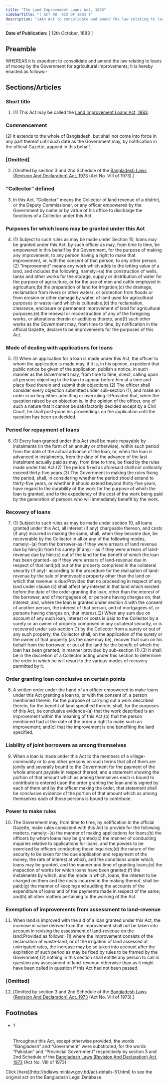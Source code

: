 ```yaml
---
title: "The Land Improvement Loans Act, 1883"
sidebarTitle: "( ACT NO. XIX OF 1883 )"
description: "1♠An Act to consolidate and amend the law relating to loans of money by the Government for agricultural improvements."
---
```


**Date of Publication:** [ 12th October, 1883 ]

## Preamble

WHEREAS it is expedient to consolidate and amend the law relating to loans of money by the Government for agricultural improvements; It is hereby enacted as follows:-

## Sections/Articles

### Short title

1. (1) This Act may be called the [Land Improvement Loans Act, 1883](/laws/act-51 "Land Improvement Loans Act, 1883").

### Commencement

(2) It extends to the whole of Bangladesh, but shall not come into force in any part thereof until such date as the Government may, by notification in the official Gazette, appoint in this behalf.

### [Omitted]

2. [Omitted by section 3 and 2nd Schedule of the [Bangladesh Laws (Revision And Declaration) Act, 1973](/laws/act-430 "Bangladesh Laws (Revision And Declaration) Act, 1973") (Act No. VIII of 1973).]

### “Collector” defined

3. In this Act, “Collector” means the Collector of land revenue of a district, or the Deputy Commissioner, or any officer empowered by the Government by name or by virtue of his office to discharge the functions of a Collector under this Act.

### Purposes for which loans may be granted under this Act

4. (1) Subject to such rules as may be made under Section 10, loans may be granted under this Act, by such officer as may, from time to time, be empowered in this behalf by the Government, for the purpose of making any improvement, to any person having a right to make that improvement, or, with the consent of that person, to any other person.(2) “Improvement” means any work which adds to the letting value of a land, and includes the following, namely:-(a) the construction of wells, tanks and other works for the storage, supply or distribution of water for the purpose of agriculture, or for the use of men and cattle employed in agriculture;(b) the preparation of land for irrigation;(c) the drainage, reclamation from rivers or other waters, or protection from floods or from erosion or other damage by water, of land used for agricultural purposes or waste-land which is culturable;(d) the reclamation, clearance, enclosure or permanent improvement of land for agricultural purposes;(e) the renewal or reconstruction of any of the foregoing works, or alterations therein or additions thereto; and(f) such other works as the Government may, from time to time, by notification in the official Gazette, declare to be improvements for the purposes of this Act.

### Mode of dealing with applications for loans

5. (1) When an application for a loan is made under this Act, the officer to whom the application is made may, if it is, in his opinion, expedient that public notice be given of the application, publish a notice, in such manner as the Government may, from time to time, direct, calling upon all persons objecting to the loan to appear before him at a time and place fixed therein and submit their objections.(2) The officer shall consider every objection submitted under sub-section (1), and make an order in writing either admitting or overruling it:Provided that, when the question raised by an objection is, in the opinion of the officer, one of such a nature that it cannot be satisfactorily decided except by a Civil Court, he shall post-pone his proceedings on the application until the question has been so decided.

### Period for repayment of loans

6. (1) Every loan granted under this Act shall be made repayable by instalments (in the form of an annuity or otherwise), within such period from the date of the actual advance of the loan, or, when the loan is advanced in instalments, from the date of the advance of the last instalment actually paid as may, from time to time, be fixed by the rules made under this Act.(2) The period fixed as aforesaid shall not ordinarily exceed thirty-five years.(3) The Government in making the rules fixing the period, shall, in considering whether the period should extend to thirty-five years, or whether it should extend beyond thirty-five years, have regard to the durability of the work for the purpose of which the loan is granted, and to the expediency of the cost of the work being paid by the generation of persons who will immediately benefit by the work.

### Recovery of loans

7. (1) Subject to such rules as may be made under section 10, all loans granted under this Act, all interest (if any) chargeable thereon, and costs (if any) incurred in making the same, shall, when they become due, be recoverable by the Collector in all or any of the following modes, namely:-(a) from the borrower-as if they were arrears of land revenue due by him;(b) from his surety (if any) - as if they were arrears of land-revenue due by him;(c) out of the land for the benefit of which the loan has been granted- as if they were arrears of land-revenue due in respect of that land;(d) out of the property comprised in the collateral security (if any)- according to the procedure for the realisation of land-revenue by the sale of immoveable property other than the land on which that revenue is due:Provided that no proceeding in respect of any land under clause (c) shall affect any interest in that land which existed before the date of the order granting the loan, other than the interest of the borrower, and of mortgagees of, or persons having charges on, that interest, and, where the loan is granted under section 4 with the consent of another person, the interest of that person, and of mortgagees of, or persons having charges on, that interest.(2) When any sum due on account of any such loan, interest or costs is paid to the Collector by a surety or an owner of property comprised in any collateral security, or is recovered under sub-section (1) by the Collector from a surety or out of any such property, the Collector shall, on the application of the surety or the owner of that property (as the case may be), recover that sum on his behalf from the borrower, or out of the land for the benefit of which the loan has been granted, in manner provided by sub-section (1).(3) It shall be in the discretion of a Collector acting under this section to determine the order in which he will resort to the various modes of recovery permitted by it.

### Order granting loan conclusive on certain points

8. A written order under the hand of an officer empowered to make loans under this Act granting a loan to, or with the consent of, a person mentioned therein, for the purpose of carrying out a work described therein, for the benefit of land specified therein, shall, for the purposes of this Act, be conclusive evidence-(a) that the work described is an improvement within the meaning of this Act;(b) that the person mentioned had at the date of the order a right to make such an improvement; and(c) that the improvement is one benefiting the land specified.

### Liability of joint borrowers as among themselves

9. When a loan is made under this Act to the members of a village-community or to any other persons on such terms that all of them are jointly and severally bound to the Government for the payment of the whole amount payable in respect thereof, and a statement showing the portion of that amount which as among themselves each is bound to contribute is entered upon the order granting the loan and is signed by each of them and by the officer making the order, that statement shall be conclusive evidence of the portion of that amount which as among themselves each of those persons is bound to contribute.

### Power to make rules

10. The Government may, from time to time, by notification in the official Gazette, make rules consistent with this Act to provide for the following matters, namely:-(a) the manner of making applications for loans;(b) the officers by whom loans may be granted;(c) the manner of conducting inquiries relative to applications for loans, and the powers to be exercised by officers conducting those inquiries;(d) the nature of the security to be taken for the due application and repayment of the money, the rate of interest at which, and the conditions under which, loans may be granted, and the manner and time of granting loans;(e) the inspection of works for which loans have been granted;(f) the instalments by which, and the mode in which, loans, the interest to be charged on them and the costs incurred in the making thereof, shall be paid;(g) the manner of keeping and auditing the accounts of the expenditure of loans and of the payments made in respect of the same; and(h) all other matters pertaining to the working of the Act.

### Exemption of improvements from assessment to land-revenue

11. When land is improved with the aid of a loan granted under this Act, the increase in value derived from the improvement shall not be taken into account in revising the assessment of land-revenue on the land:Provided as follows:-(1) where the improvement consists of the reclamation of waste-land, or of the irrigation of land assessed at unirrigated rates, the increase may be so taken into account after the expiration of such period as may be fixed by rules to be framed by the Government;(2) nothing in this section shall entitle any person to call in question any assessment of land-revenue otherwise than as it might have been called in question if this Act had not been passed.

### [Omitted]

12. [Omitted by section 3 and 2nd Schedule of the [Bangladesh Laws (Revision And Declaration) Act, 1973](/laws/act-430 "Bangladesh Laws (Revision And Declaration) Act, 1973") (Act No. VIII of 1973).]

## Footnotes

- ###### 1

  Throughout this Act, except otherwise provided, the words “Bangladesh” and “Government” were substituted, for the words “Pakistan” and “Provincial Government” respectively by section 3 and 2nd Schedule of the [Bangladesh Laws (Revision And Declaration) Act, 1973](/laws/act-430 "Bangladesh Laws (Revision And Declaration) Act, 1973") (Act No. VIII of 1973)

<Note>
  Click [here](http://bdlaws.minlaw.gov.bd/act-details-51.html) to see the original act on the Bangladesh Legal Database.
</Note>
